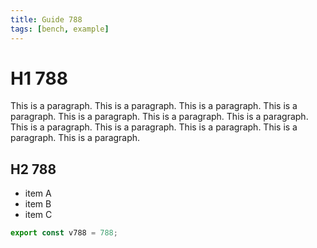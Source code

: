 ```yaml
---
title: Guide 788
tags: [bench, example]
---
```


# H1 788

This is a paragraph. This is a paragraph. This is a paragraph. This is a paragraph. This is a paragraph. This is a paragraph. This is a paragraph. This is a paragraph. This is a paragraph. This is a paragraph. This is a paragraph. This is a paragraph. 

## H2 788

- item A
- item B
- item C

```ts
export const v788 = 788;
```